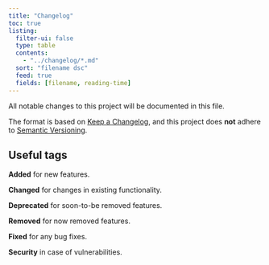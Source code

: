 ```yaml
---
title: "Changelog"
toc: true
listing:
  filter-ui: false
  type: table
  contents:
    - "../changelog/*.md"
  sort: "filename dsc"
  feed: true
  fields: [filename, reading-time]
---
```


All notable changes to this project will be documented in this file.

The format is based on [Keep a Changelog](https://keepachangelog.com/en/1.0.0/),
and this project does **not** adhere to [Semantic Versioning](https://semver.org/spec/v2.0.0.html).

## Useful tags

 **Added** for new features.
 
 **Changed** for changes in existing functionality.
 
 **Deprecated** for soon-to-be removed features.
 
 **Removed** for now removed features.
 
 **Fixed** for any bug fixes.
 
 **Security** in case of vulnerabilities.
